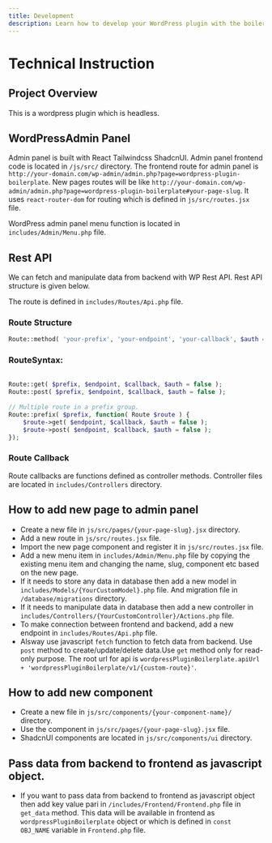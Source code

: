 ```yaml
---
title: Development
description: Learn how to develop your WordPress plugin with the boilerplate.
---
```


# Technical Instruction

## Project Overview
This is a wordpress plugin which is headless. 

## WordPressAdmin Panel
Admin panel is built with React Tailwindcss ShadcnUI. Admin panel frontend code is located in `/js/src/` directory. The frontend route for admin panel is `http://your-domain.com/wp-admin/admin.php?page=wordpress-plugin-boilerplate`. New pages routes will be like `http://your-domain.com/wp-admin/admin.php?page=wordpress-plugin-boilerplate#your-page-slug`. It uses `react-router-dom` for routing which is defined in `js/src/routes.jsx` file.

WordPress admin panel menu function is located in `includes/Admin/Menu.php` file.

## Rest API
We can fetch and manipulate data from backend with WP Rest API. Rest API structure is given below.

The route is defined in `includes/Routes/Api.php` file.

### Route Structure

```php
Route::method( 'your-prefix', 'your-endpoint', 'your-callback', $auth = false );
```

### RouteSyntax:

```php
 
Route::get( $prefix, $endpoint, $callback, $auth = false );
Route::post( $prefix, $endpoint, $callback, $auth = false );
 
// Multiple route in a prefix group.
Route::prefix( $prefix, function( Route $route ) {
    $route->get( $endpoint, $callback, $auth = false );
    $route->post( $endpoint, $callback, $auth = false );
});
```

### Route Callback

Route callbacks are functions defined as controller methods. Controller files are located in `includes/Controllers` directory.

## How to add new page to admin panel

* Create a new file in `js/src/pages/{your-page-slug}.jsx` directory.
* Add a new route in `js/src/routes.jsx` file.
* Import the new page component and register it in `js/src/routes.jsx` file.
* Add a new menu item in `includes/Admin/Menu.php` file by copying the existing menu item and changing the name, slug, component etc based on the new page.
* If it needs to store any data in database then add a new model in `includes/Models/{YourCustomModel}.php` file. And migration file in `/database/migrations` directory.
* If it needs to manipulate data in database then add a new controller in `includes/Controllers/{YourCustomController}/Actions.php` file.
* To make connection between frontend and backend, add a new endpoint in `includes/Routes/Api.php` file.
* Alsway use javascript `fetch` function to fetch data from backend. Use `post` method to create/update/delete data.Use `get` method only for read-only purpose. The root url for api is `wordpressPluginBoilerplate.apiUrl + 'wordpressPluginBoilerplate/v1/{custom-route}'`.

## How to add new component

* Create a new file in `js/src/components/{your-component-name}/` directory.
* Use the component in `js/src/pages/{your-page-slug}.jsx` file.
* ShadcnUI components are located in `js/src/components/ui` directory.

## Pass data from backend to frontend as javascript object.
* If you want to pass data from backend to frontend as javascript object then add key value pari in `/includes/Frontend/Frontend.php` file in `get_data` method. This data will be available in frontend as `wordpressPluginBoilerplate` object or which is defined in `const OBJ_NAME` variable in `Frontend.php` file.




